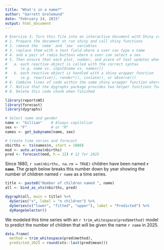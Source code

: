 ```yaml
---
title: "What's in a name?"
author: "Garrett Grolemund"
date: "February 24, 2015"
output: html_document
---
```


```r
# Exercise 3: Turn this file into an interactive document with Shiny components. To do this:
# 1. Prepare the document ot run shiny and call shiny functions
# 2. remove the `name` and `sex` variables
# 3. replace them with a text field where a user can type a name
# 4. and a pair of radio buttons where a user can select a sex
# 5. Then ensure that each plot, number, and piece of text updates whenever a user provides a new name or sex. You will need to ensure that
#   a. each reactive object is called with the correct syntax 
#      (e.g. name vs. input$name vs. names())
#   b. each reactive object is handled with a shiny wrapper function
#      (e.g. reactive(), render*(), isolate(), or observe())
# 6. Combine lines of code within the same shiny wrapper function where appropriate
# 7. Notice that the dygraphs package provides two helper functions for working with dygraphs in shiny: renderDygraph and dygraphOutput
# 8. Delete this code chunk when finished
```

```r
library(reportsWS)
library(forecast)
library(dygraphs)

# Select name and gender
name <- "Gillian"    # Always capitalize
sex <- "F"           # or "M"
names <- get_babyname(name, sex)

# Create time series and forecast
nbirths <- ts(names$n, start = 1880)
mod <- auto.arima(nbirths)
pred <- forecast(mod, h = 12) # 12 for 2025
```

Since 1880, `r sum(nbirths, na.rm = TRUE)` children have been named **`r name`**. The graph below breaks this number down by year showing the number of children named `r name` as a time series. 

```r
title <- paste0("Number of children named ", name)
all <- bind_as_xts(nbirths, pred) 

dygraph(all, main = title) %>%
  dySeries("x", label = "n children") %>% 
  dySeries(c("lower", "fitted", "upper"), label = "Predicted") %>% 
  dyRangeSelector()
```

We modeled this time series with an `r trim_whitespace(pred$method)` model to predict the number of children that will be given the name `r name` in 2025.

```r
data.frame(
  method = trim_whitespace(pred$method), 
  predicted_2025 = round(xts::last(pred$mean)))
```
